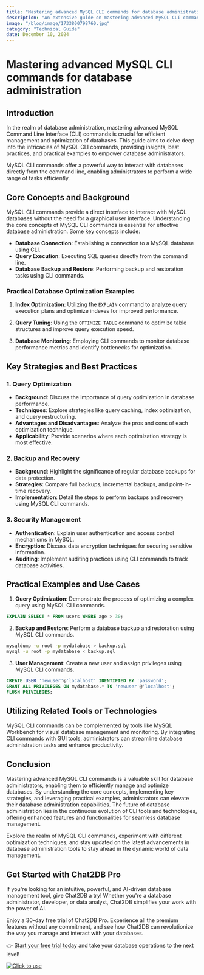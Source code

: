 ```yaml
---
title: "Mastering advanced MySQL CLI commands for database administration"
description: "An extensive guide on mastering advanced MySQL CLI commands for efficient database administration."
image: "/blog/image/1733800798760.jpg"
category: "Technical Guide"
date: December 10, 2024
---
```


# Mastering advanced MySQL CLI commands for database administration


<Authors date="December 10, 2024">
  <Author name="Aiden Stone" link="https://chat2db.ai" />
</Authors>

## Introduction

In the realm of database administration, mastering advanced MySQL Command Line Interface (CLI) commands is crucial for efficient management and optimization of databases. This guide aims to delve deep into the intricacies of MySQL CLI commands, providing insights, best practices, and practical examples to empower database administrators.

MySQL CLI commands offer a powerful way to interact with databases directly from the command line, enabling administrators to perform a wide range of tasks efficiently.

## Core Concepts and Background

MySQL CLI commands provide a direct interface to interact with MySQL databases without the need for a graphical user interface. Understanding the core concepts of MySQL CLI commands is essential for effective database administration. Some key concepts include:

- **Database Connection**: Establishing a connection to a MySQL database using CLI.
- **Query Execution**: Executing SQL queries directly from the command line.
- **Database Backup and Restore**: Performing backup and restoration tasks using CLI commands.

### Practical Database Optimization Examples

1. **Index Optimization**: Utilizing the `EXPLAIN` command to analyze query execution plans and optimize indexes for improved performance.

2. **Query Tuning**: Using the `OPTIMIZE TABLE` command to optimize table structures and improve query execution speed.

3. **Database Monitoring**: Employing CLI commands to monitor database performance metrics and identify bottlenecks for optimization.

## Key Strategies and Best Practices

### 1. Query Optimization

- **Background**: Discuss the importance of query optimization in database performance.
- **Techniques**: Explore strategies like query caching, index optimization, and query restructuring.
- **Advantages and Disadvantages**: Analyze the pros and cons of each optimization technique.
- **Applicability**: Provide scenarios where each optimization strategy is most effective.

### 2. Backup and Recovery

- **Background**: Highlight the significance of regular database backups for data protection.
- **Strategies**: Compare full backups, incremental backups, and point-in-time recovery.
- **Implementation**: Detail the steps to perform backups and recovery using MySQL CLI commands.

### 3. Security Management

- **Authentication**: Explain user authentication and access control mechanisms in MySQL.
- **Encryption**: Discuss data encryption techniques for securing sensitive information.
- **Auditing**: Implement auditing practices using CLI commands to track database activities.

## Practical Examples and Use Cases

1. **Query Optimization**: Demonstrate the process of optimizing a complex query using MySQL CLI commands.

```sql
EXPLAIN SELECT * FROM users WHERE age > 30;
```

2. **Backup and Restore**: Perform a database backup and restoration using MySQL CLI commands.

```bash
mysqldump -u root -p mydatabase > backup.sql
mysql -u root -p mydatabase < backup.sql
```

3. **User Management**: Create a new user and assign privileges using MySQL CLI commands.

```sql
CREATE USER 'newuser'@'localhost' IDENTIFIED BY 'password';
GRANT ALL PRIVILEGES ON mydatabase.* TO 'newuser'@'localhost';
FLUSH PRIVILEGES;
```

## Utilizing Related Tools or Technologies

MySQL CLI commands can be complemented by tools like MySQL Workbench for visual database management and monitoring. By integrating CLI commands with GUI tools, administrators can streamline database administration tasks and enhance productivity.

## Conclusion

Mastering advanced MySQL CLI commands is a valuable skill for database administrators, enabling them to efficiently manage and optimize databases. By understanding the core concepts, implementing key strategies, and leveraging practical examples, administrators can elevate their database administration capabilities. The future of database administration lies in the continuous evolution of CLI tools and technologies, offering enhanced features and functionalities for seamless database management.

Explore the realm of MySQL CLI commands, experiment with different optimization techniques, and stay updated on the latest advancements in database administration tools to stay ahead in the dynamic world of data management.


## Get Started with Chat2DB Pro

If you're looking for an intuitive, powerful, and AI-driven database management tool, give Chat2DB a try! Whether you're a database administrator, developer, or data analyst, Chat2DB simplifies your work with the power of AI.

Enjoy a 30-day free trial of Chat2DB Pro. Experience all the premium features without any commitment, and see how Chat2DB can revolutionize the way you manage and interact with your databases.

👉 [Start your free trial today](https://chat2db.ai/pricing) and take your database operations to the next level!


[![Click to use](/image/blog/bg/chat2db.jpg)](https://chat2db.ai/)
